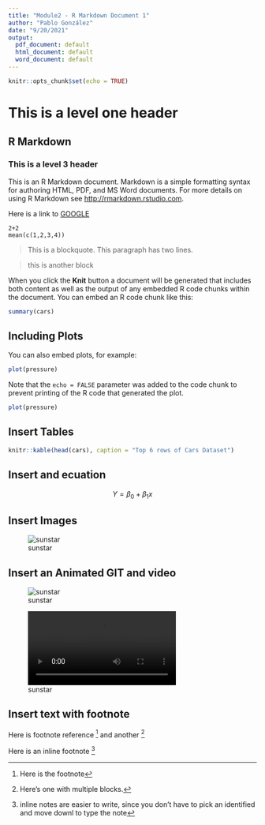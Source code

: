 ```yaml
---
title: "Module2 - R Markdown Document 1"
author: "Pablo González"
date: "9/20/2021"
output:
  pdf_document: default
  html_document: default
  word_document: default
---
```


```r
knitr::opts_chunk$set(echo = TRUE)
```

# This is a level one header

## R Markdown

### This is a level 3 header

This is an R Markdown document. Markdown is a simple formatting syntax for authoring HTML, PDF, and MS Word documents. For more details on using R Markdown see <http://rmarkdown.rstudio.com>.

Here is a link to [GOOGLE](http://google.com.mx)

    2+2
    mean(c(1,2,3,4))

> This is a blockquote. This paragraph has two lines.

> this is another block

When you click the **Knit** button a document will be generated that includes both content as well as the output of any embedded R code chunks within the document. You can embed an R code chunk like this:

```r
summary(cars)
```

## Including Plots

You can also embed plots, for example:

```r
plot(pressure)
```

Note that the `echo = FALSE` parameter was added to the code chunk to prevent printing of the R code that generated the plot.

```r
plot(pressure)
```

## Insert Tables

```r
knitr::kable(head(cars), caption = "Top 6 rows of Cars Dataset")
```

## Insert and ecuation

$$ Y = \beta_0 + \beta_1x $$ 

## Insert Images

![sunstar](sunstar.png)

## Insert an Animated GIT and video


![sunstar](sunstar/sunstar.gif)

![sunstar](sunstar/sunstar.mp4)

## Insert text with footnote

Here is footnote reference [^1] and another [^longnote]

Here is an inline footnote ^[inline notes are easier to write, since you don't have to pick an identified and move downl to type the note]

[^1]: Here is the footnote
[^longnote]: Here's one with multiple blocks.
